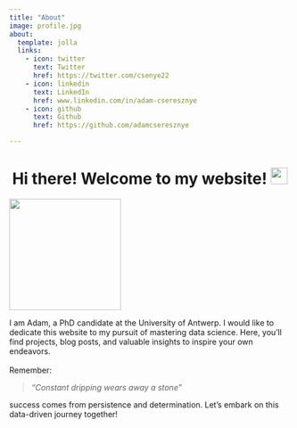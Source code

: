```yaml
---
title: "About"
image: profile.jpg
about:
  template: jolla
  links:
    - icon: twitter
      text: Twitter
      href: https://twitter.com/csenye22
    - icon: linkedin
      text: LinkedIn
      href: www.linkedin.com/in/adam-cseresznye
    - icon: github
      text: Github
      href: https://github.com/adamcseresznye

---
```


<h1 style="text-align: center;">Hi there! Welcome to my website! <img src="https://media.giphy.com/media/hvRJCLFzcasrR4ia7z/giphy.gif" width="30px"/> </h1> 
<div id="header" align="center">
  <img src="https://media.giphy.com/media/3oKIP6xBndvsVTXcVa/giphy-downsized-large.gif" width="200"/>
</div>
I am Adam, a PhD candidate at the University of Antwerp. I would like to dedicate this website to my pursuit of mastering data science.  Here, you'll find projects, blog posts, and valuable insights to inspire your own endeavors.<br/> 
<br/>
Remember:<br/> 

> *"Constant dripping wears away a stone"*  

success comes from persistence and determination. Let's embark on this data-driven journey together!
